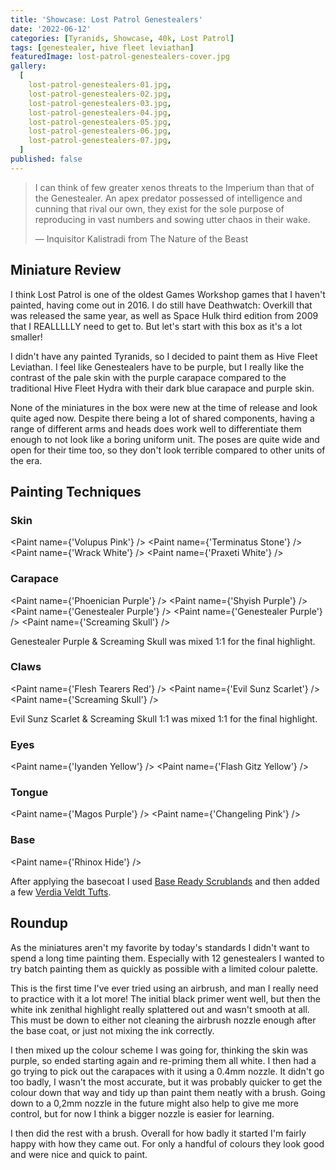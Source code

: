 ```yaml
---
title: 'Showcase: Lost Patrol Genestealers'
date: '2022-06-12'
categories: [Tyranids, Showcase, 40k, Lost Patrol]
tags: [genestealer, hive fleet leviathan]
featuredImage: lost-patrol-genestealers-cover.jpg
gallery:
  [
    lost-patrol-genestealers-01.jpg,
    lost-patrol-genestealers-02.jpg,
    lost-patrol-genestealers-03.jpg,
    lost-patrol-genestealers-04.jpg,
    lost-patrol-genestealers-05.jpg,
    lost-patrol-genestealers-06.jpg,
    lost-patrol-genestealers-07.jpg,
  ]
published: false
---
```


> I can think of few greater xenos threats to the Imperium than that of the Genestealer. An apex predator possessed of
> intelligence and cunning that rival our own, they exist for the sole purpose of reproducing in vast numbers and
> sowing utter chaos in their wake.
>
> — Inquisitor Kalistradi from The Nature of the Beast

## Miniature Review

I think Lost Patrol is one of the oldest Games Workshop games that I haven't painted, having come out in 2016. I do
still have Deathwatch: Overkill that was released the same year, as well as Space Hulk third edition from 2009 that
I REALLLLLY need to get to. But let's start with this box as it's a lot smaller!

I didn't have any painted Tyranids, so I decided to paint them as Hive Fleet Leviathan. I feel like Genestealers
have to be purple, but I really like the contrast of the pale skin with the purple carapace compared to the traditional
Hive Fleet Hydra with their dark blue carapace and purple skin.

None of the miniatures in the box were new at the time of release and look quite aged now. Despite there being a lot of
shared components, having a range of different arms and heads does work well to differentiate them enough to not look
like a boring uniform unit. The poses are quite wide and open for their time too, so they don't look terrible compared
to other units of the era.


## Painting Techniques

### Skin
<Paint name={'Volupus Pink'} />
<Paint name={'Terminatus Stone'} />
<Paint name={'Wrack White'} />
<Paint name={'Praxeti White'} />

### Carapace
<Paint name={'Phoenician Purple'} />
<Paint name={'Shyish Purple'} />
<Paint name={'Genestealer Purple'} />
<Paint name={'Genestealer Purple'} />
<Paint name={'Screaming Skull'} />

Genestealer Purple & Screaming Skull was mixed 1:1 for the final highlight.

### Claws
<Paint name={'Flesh Tearers Red'} />
<Paint name={'Evil Sunz Scarlet'} />
<Paint name={'Screaming Skull'} />

Evil Sunz Scarlet & Screaming Skull 1:1 was mixed 1:1 for the final highlight.

### Eyes
<Paint name={'Iyanden Yellow'} />
<Paint name={'Flash Gitz Yellow'} />

### Tongue
<Paint name={'Magos Purple'} />
<Paint name={'Changeling Pink'} />

### Base
<Paint name={'Rhinox Hide'} />

After applying the basecoat I used [Base Ready Scrublands](https://www.geekgamingscenics.com/collections/base-ready-range/products/lukes-aps-base-ready-scrublands)
and then added a few [Verdia Veldt Tufts](https://www.games-workshop.com/en-GB/citadel-colour-tufts-verdia-veldt-2021).

## Roundup
As the miniatures aren't my favorite by today's standards I didn't want to spend a long time painting them. Especially
with 12 genestealers I wanted to try batch painting them as quickly as possible with a limited colour palette.

This is the first time I've ever tried using an airbrush, and man I really need to practice with it a lot more! The
initial black primer went well, but then the white ink zenithal highlight really splattered out and wasn't smooth at
all. This must be down to either not cleaning the airbrush nozzle enough after the base coat, or just not mixing the ink
correctly.

I then mixed up the colour scheme I was going for, thinking the skin was purple, so ended starting again and re-priming
them all white. I then had a go trying to pick out the carapaces with it using a 0.4mm nozzle. It didn't go too badly,
I wasn't the most accurate, but it was probably quicker to get the colour down that way and tidy up than paint them
neatly with a brush. Going down to a 0,2mm nozzle in the future might also help to give me more control, but for now
I think a bigger nozzle is easier for learning.

I then did the rest with a brush. Overall for how badly it started I'm fairly happy with how they came out. For only a
handful of colours they look good and were nice and quick to paint.
